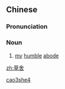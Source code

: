 ==Chinese==
{{zh-forms}}

===Pronunciation===
{{zh-pron
|m=cǎoshè
|cat=n
}}

===Noun===
{{zh-noun}}

# {{lb|zh|archaic}} [[my]] [[humble]] [[abode]]

[[Category:Mandarin archaic terms|cao3she4]]

[[zh:草舍]]